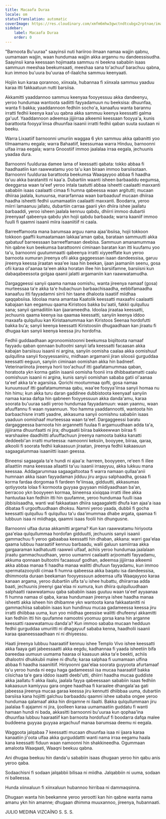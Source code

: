 ```yaml
---
title: Macaafa Duraa
locale: om
statusTranslation: automatic
coverImage: https://res.cloudinary.com/xmfm6mhw3gwctndtcubgx2rptnae/image/upload/v1740337243/small_cover_educacion_fundamental_a051170f1c.webp
sidebar:
    label: Macaafa Duraa
    order: 0
---
```

"Barnoota Bu'uuraa" saayinsii nuti hariiroo ilmaan namaa wajjin qabnu, uumamaan wajjin, waan hundumaa wajjin akka argannu nu dandeessisudha. Saayinsii kana keessaan hojimaata sammuu ni beekna sababiin isaas sammuun meeshaa beekumsaati, meeshaa sana to'achuuf barachuu qabna, kun immoo bu'uura bu'uuraa of-ilaalcha sammuu keenyaati.

Hojiin kun karaa qorannoo, xiinxala, hubannaa fi xiinxala sammuu yaaduu karaa itti fakkaatuun nutti barsiisa.

Akkamitti yaaddannoo sammuu keenyaa fooyyessuu akka dandeenyu, yeroo hundumaa wantoota sadiitti fayyadamuun nu beeksisa: dhuunfaa, wanta fi bakka; yaaddannoon fedhiin socho'a, kanaafuu wanta barannu irratti fedhii keenya kaa'uu qabna akka sammuu keenya keessatti galma ga'uuf. Yaaddannoon adeemsa jijjiirraa alkeemii keessaan fooyya'a, kunis barattoota fooyya'iinsa dhuunfaa isaanii irratti fedhii qaban suuta suutaan ni beeku.

Warra Lixaatiif barnoonni umuriin waggaa 6 ykn sammuu akka qabanitti yoo tilmaamamu eegala; warra Bahaatiif, keessumaa warra Hinduu, barnoonni ulfaa irraa eegala; warra Gnoostiif immoo jaalalaa irraa eegala, jechuunis yaadaa dura.

Barnoonni fuulduraa damee lama of keessatti qabata: tokko abbaa fi haadhaatiin kan raawwatamu yoo ta'u kan biraan immoo barsiisotaan. Barnoonni fuulduraa barattoota beekumsa Waaqayyoo abbaa fi haadha ta'uu akka baratanitti ni kaa'a. Dubartiin waanti isheen barbaaddu eegumsa, deeggarsa waan ta'eef yeroo intala taatutti abbaa isheetti caalaatti maxxanti sababiin isaas caalaatti cimaa fi humna qabeessa waan argitutti; mucaan dhiiraa jaalala, kunuunsa, mararfannaa waan barbaaduuf mucaan dhiiraa haadha isheetti fedhii uumamaatiin caalaatti maxxanti. Boodarra, yeroo miirri lamaanuu jallatu, dubartiin carraa gaarii ykn dhiira ishee jaallatu barbaaddi, yeroo isheen jaalala kennuu qabdu, dhiirri immoo dubartii jireenyaaf qabeenya qabdu ykn hojii qabdu barbaada; warra kaaniif immoo fuulli fi qaamni isaanii miira isaaniitiif ni caala.

Barreeffamoota mana barumsaa arguu nama ajaa'ibsiisa, hojii tokkoon tokkoon gaaffii kumaatamaan lakkaa'aman qaba, barataan sammuutti akka qabatuuf barreessaan barreeffamaan deebisa. Sammuun amanamummaa hin qabne kun beekumsa barattoonni ciminaan baratan kan itti kuufamu yoo ta'u, barnoonni guutummaatti qabeenya irratti xiyyeeffate kun yeroo barnoota xumuran jireenya ofii akka gaggeessan isaan dandeessisa, garuu jireenya keessa jiraatan waa'ee isaa hin beekan, ijaan jaamaniin seenu, gosa ofii karaa ol'aanaa ta'een akka horatan illee hin barsiifamne, barsiisni kun dabaqabeessota golgaa qaanii jalatti argamaniin kan raawwatamudha.

Dargaggeessi sanyii qaama namaa oomishu, wanta jireenya namaaf (gosa) murteessaa ta'e akka ta'e hubachuun barbaachisaadha, eebbifamaadha kanaafuu itti fayyadamni sirrii hin taane dhaloota isaatiif miidhaa qaqqabsiisa. Idoolaa mana amantaa Kaatolik keessatti maxaafni caalaatti kabajaan kan eegamuu qaama Kiristoos bakka bu'aatii, fakkii qulqulluu sana; sanyii qamadiitiin kan ijaarameedha. Idoolaa jiraataa keessatti, jechuunis qaama keenya isa qaamaa keessatti, sanyiin keenya iddoo maxaafa qulqulluu kan Kiristaanummaa kan Kiristoos Seenaa hordofutti bakka bu'a; sanyii keenya keessatti Kiristoosiin dhugaadhaan kan jiraatu fi dhugaa kan sanyii keenya keessa jiru hordofna.

Fedhii guddaadhaan agronoomistoonni beekumsa biqiltoota namaaf fayyadu qaban qonnaan bultootni sanyii lafa keessatti facaasan akka kabajan barsiisuu isaanii ni argina, sanyiin oomisha caalaa akka oomishuuf qulqullina sanyii fooyyessaniiru, midhaan argamanii jiran siloosii gurguddaa keessatti eeguun, sanyiin ciminaan oomishan akka hin badneef. Veterinariinota jireenya horii too'achuuf itti gaafatamummaa qaban, horatoota ykn korma gatiin isaanii oomisha foonii irra dhibbaatamatti caalu oomishuun isaanii ni argina, kunis sanyii oomishan sababa gatii ol'aanaa ta'eef akka ta'e agarsiisa. Qorichi mootummaa qofti, gosa namaa kunuunsuuf itti gaafatamummaa qabu, waa'ee fooyya'iinsa sanyii homaa nu hin himu; kun akka turu daran gaddinee dubbistoota keenyaaf sanyiin namaa karaa dafqa hin qabneen fooyyessuun akka danda'amu, karaa soorata bu'uuraa sadii yeroo hundumaa fayyadamuun: waan yaannu, waan afuuffannu fi waan nyaannuun. Yoo hamma yaaddannootti, wantoota hin barbaachisne irratti yaadne, akkasuma sanyii oomishnu sababiin isaas yaaduun oomishaaf murteessaa waan ta'eef. Dargaggeessi baratu dargaggeessa barnoota hin argannetti fuulaa fi argamuudhaan adda ta'a, jijjiirama dhuunfaatti ni jira; dhugaatii biiraa bakkeewwan biiraa fi warshaalee daadhiitti afuuffachuun jireenya namoota bakka kanatti deddeebi'an irratti murteessa: namoonni keksiin, booyyee, biiraa, qaraa, alkoolii fi soorata fedhii kakaasuun jiraatan, jireenya fedhii kakaasuun sagaagalummaa isaaniitti isaan geessa.

Bineensi sagaagala ta'e hundi ni ajaa'a: harreen, booyyeen, re'een fi illee allaattiin mana keessaa allaattii ta'uu isaanii irraayyuu, akka lukkuu mana keessaa. Addagarummaa sagaagaltootaa fi warra namaan qullaa'anii humnaan akka isaan fayyadaman jidduu jiru arguu salphaadha, gosaa fi korma fardaa dorgomaa fi fardeen fe'iinsaa, gidduutti, akkasumas qotiyyoota lolaa fi kormoota guyyaa guyyaan miidiyaadhaan ba'an, berracoo ykn booyyeen kormaa, bineensa xixiqqaa irratti illee akka hantuutaa kan fedhiin itti hin quufamne, yeroo hundumaa fuulli isaa jibbisiisaadha, wanti wal fakkaataan dhiira sagaagaletti dhufa kan ajaa'a isaa dibataa fi urgooftuudhaan dhoksu. Namni yeroo yaada, dubbii fi gocha keessatti qulqulluu fi qulqulluu ta'u daa'imummaa dhabe argata, qaamaa fi lubbuun isaa ni miidhaga, qaamni isaas foolii hin dhungusne.

Barnoonni ulfaa duraa akkamitti argama? Kun kan raawwatamu hiriyoota gaa'elaa qulqullummaa hordofan gidduutti, jechuunis sanyii isaanii gammachuu fi yeroo gabaabaa keessatti hin dhaban, akkana: warri gaa'elaa qaama lubbuu haaraatiif kennuu barbaadu, walii galuun samiirraa akka gargaaraman kadhatuutti raawwii ulfaaf, achiis yeroo hundumaa jaalalaan jiraatu gammachuudhaan, yeroo uumamni caalaatti arjoomatti fayyadamu, akkuma qonnaan bultootni facaasuuf godhan, adeemsa jijjiirraa alkeemii akka abbaa manaa fi haadha manaa walitti dhufuun fayyadamu, kun immoo spermatazooyidii cimaa fi humna qabeessa akka baqatu isa dandeessisa, dhimmoota duraan beekaman fooyyessuun adeemsa ulfa Waaqayyoo karaa kanaan argama, yeroo dubartiin ulfa ta'u ishee hubattu, dhiirarraa adda baati, jechuunis jireenyi gaa'elaa ni xumura, kun dhiira qulqulluudhaan salphaatti raawwatamuu qaba sababiin isaas guutuu waan ta'eef ayyaanaa fi humna namaa ol qaba, karaa hundumaan jireenya ishee haadha manaa isheetti akka isheen hin dhibamne ykn wantoota kana fakkaatanitti ni gammachiisa sababiin isaas kun hundinuu mucaa gadameessa keessa jiru irratti dhiibbaa uuma, kun yoo miidhaa geessise walitti dhufeenyi akkamitti kan fedhiin itti hin quufamne namootni yoomuu gorsa kana hin arganne keessatti raawwatamuu danda'a? Kun immoo sababa mucaan hedduun fedhii gurguddaa umuriitti ni dhagayuuf sababa kenna, haadholii isaanii karaa qaaneessaadhaan ni ni dhiyeessu.

Haati jireenya lubbuu haaraatiif kennuu ishee Templo Vivo ishee keessatti akka faaya gati jabeessaatti akka eegdu, kadhannaa fi yaada isheetiin bifa bareedaa uumuun uumama haaraa ol kaasuun akka ta'e beekti, achiis dhalootni dhukkubii malee ni dhufa; karaa salphaa fi uumamaan ulfina abbaa fi haadha isaaniitiif. Hiriyoonni gaa'elaa soorata guyyoota afurtamaaf ta'u yeroo hunda ni eegu haga gadameessii isa mucaa haaraatiif bakka ciisichaa ta'e gara iddoo isaatti deebi'utti, dhiirri haadha mucaa guddiste akka jaallatu fi akka ilaalu, jaalala fayya qabeessaan sababiin isaas fedhiin kakaasuun kamiyyuu gara ongee haadhaa fi karaalee dhangala'aa gati jabeessa jireenya mucaa garaa keessa jiru kennutti dhiibbaa uuma, dubartiin barsiisa kana hojiitti galchuu barbaaddu qaamni ishee sababa ongee yeroo hundumaa qalamaaf akka hin dirqamne ni ilaalti. Bakka qulqullummaan jiru jaalalaa fi ajajamni ni jira, ijoolleen karaa uumamaatiin guddatu fi wanti hamaan hundi ni bada, akkasitti barnoonni bu'uuraa kun qophaa'ina dhuunfaa lubbuu haaraatiif kan barnoota hordofuuf fi boodarra dafqa malee buddeena guyyaa guyyaa argachuuf manaa barumsaa deemu ni eegala.

Waggoota jalqabaa 7 keessatti mucaan dhuunfaa isaa ni ijaara karaa kanaatiin ji'oota ulfaa akka gurguddattti wanti nama irraa eegamu haala kana keessatti fiduun waan namoonni hin shakkineedha. Ogummaan amaloota Waaqaati, Waaqni beekuu qabna.

Ani dhugaa beekuu hin danda'u sababiin isaas dhugaan yeroo hin qabu anis yeroo qaba.

Sodaachisni fi sodaan jalqabbii bilisaa ni miidha. Jalqabbiin ni uuma, sodaan ni balleessa.

Hunda xiinxaluun fi xiinxaluun hubannoo hirribaa ni dammaqsinna.

Dhugaan wanta hin beekamne yeroo yerootti kan hin qabne wanta nama amanu ykn hin amanne; dhugaan dhimma muuxannoo, jireenya, hubannaati.

JULIO MEDINA VIZCAÍNO
S. S. S.

